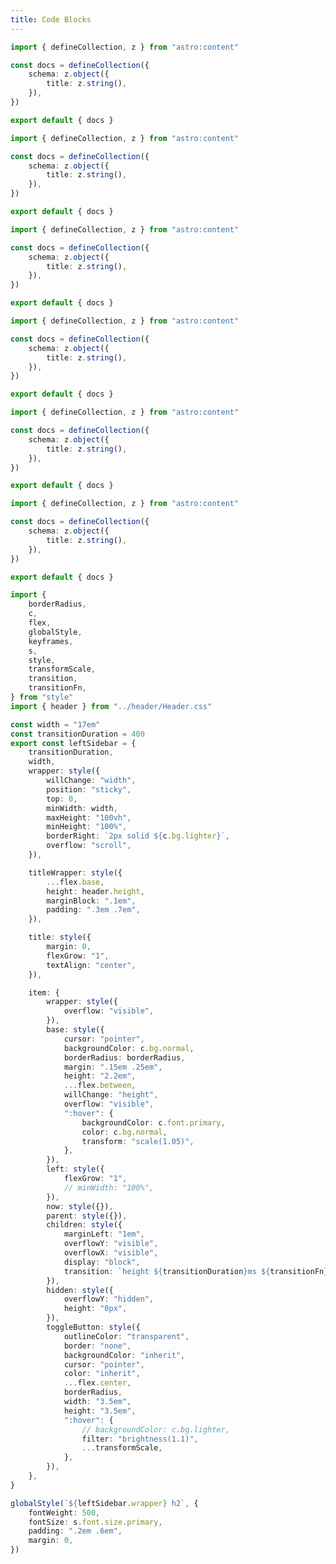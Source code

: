 ```yaml
---
title: Code Blocks
---
```


```ts title="config.ts" ins={1}
import { defineCollection, z } from "astro:content"

const docs = defineCollection({
	schema: z.object({
		title: z.string(),
	}),
})

export default { docs }
```

```ts title="config.ts" {1-3}
import { defineCollection, z } from "astro:content"

const docs = defineCollection({
	schema: z.object({
		title: z.string(),
	}),
})

export default { docs }
```

```ts title="config.ts" "z"
import { defineCollection, z } from "astro:content"

const docs = defineCollection({
	schema: z.object({
		title: z.string(),
	}),
})

export default { docs }
```

```ts title="config.ts" del={1}
import { defineCollection, z } from "astro:content"

const docs = defineCollection({
	schema: z.object({
		title: z.string(),
	}),
})

export default { docs }
```

```ts title="config.ts" ins="defineCollection"
import { defineCollection, z } from "astro:content"

const docs = defineCollection({
	schema: z.object({
		title: z.string(),
	}),
})

export default { docs }
```

```ts title="config.ts" del="defineCollection"
import { defineCollection, z } from "astro:content"

const docs = defineCollection({
	schema: z.object({
		title: z.string(),
	}),
})

export default { docs }
```

```ts title="hello.ts"
import {
	borderRadius,
	c,
	flex,
	globalStyle,
	keyframes,
	s,
	style,
	transformScale,
	transition,
	transitionFn,
} from "style"
import { header } from "../header/Header.css"

const width = "17em"
const transitionDuration = 400
export const leftSidebar = {
	transitionDuration,
	width,
	wrapper: style({
		willChange: "width",
		position: "sticky",
		top: 0,
		minWidth: width,
		maxHeight: "100vh",
		minHeight: "100%",
		borderRight: `2px solid ${c.bg.lighter}`,
		overflow: "scroll",
	}),

	titleWrapper: style({
		...flex.base,
		height: header.height,
		marginBlock: ".1em",
		padding: ".3em .7em",
	}),

	title: style({
		margin: 0,
		flexGrow: "1",
		textAlign: "center",
	}),

	item: {
		wrapper: style({
			overflow: "visible",
		}),
		base: style({
			cursor: "pointer",
			backgroundColor: c.bg.normal,
			borderRadius: borderRadius,
			margin: ".15em .25em",
			height: "2.2em",
			...flex.between,
			willChange: "height",
			overflow: "visible",
			":hover": {
				backgroundColor: c.font.primary,
				color: c.bg.normal,
				transform: "scale(1.05)",
			},
		}),
		left: style({
			flexGrow: "1",
			// minWidth: "100%",
		}),
		now: style({}),
		parent: style({}),
		children: style({
			marginLeft: "1em",
			overflowY: "visible",
			overflowX: "visible",
			display: "block",
			transition: `height ${transitionDuration}ms ${transitionFn}`,
		}),
		hidden: style({
			overflowY: "hidden",
			height: "0px",
		}),
		toggleButton: style({
			outlineColor: "transparent",
			border: "none",
			backgroundColor: "inherit",
			cursor: "pointer",
			color: "inherit",
			...flex.center,
			borderRadius,
			width: "3.5em",
			height: "3.5em",
			":hover": {
				// backgroundColor: c.bg.lighter,
				filter: "brightness(1.1)",
				...transformScale,
			},
		}),
	},
}

globalStyle(`${leftSidebar.wrapper} h2`, {
	fontWeight: 500,
	fontSize: s.font.size.primary,
	padding: ".2em .6em",
	margin: 0,
})
```
